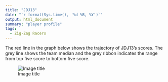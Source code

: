 ```yaml
---
title: "JDJ13"
date: "`r format(Sys.time(), '%d %B, %Y')`"
output: html_document
summary: "player profile"
tags:
  - Zig-Zag Racers
---
```


The red line in the graph below shows the trajectory of JDJ13's scores. The grey line shows the team median and the grey ribbon indicates the range from top five score to bottom five score.

![Image title](JDJ13.jpg)
